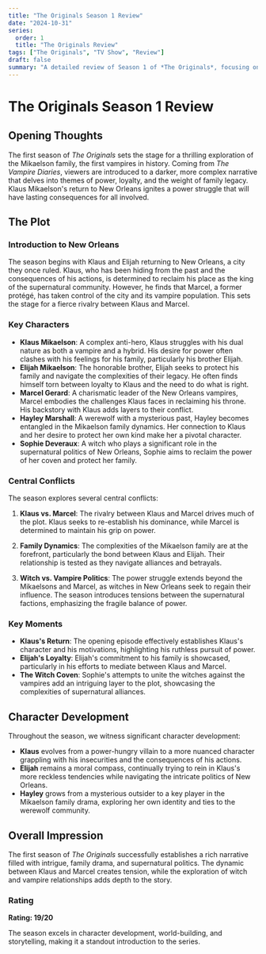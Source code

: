 ```yaml
---
title: "The Originals Season 1 Review"
date: "2024-10-31"
series:
  order: 1
  title: "The Originals Review"
tags: ["The Originals", "TV Show", "Review"]
draft: false
summary: "A detailed review of Season 1 of *The Originals*, focusing on the return of the Mikaelson family to New Orleans and the intricate dynamics of power and family."
---
```


# The Originals Season 1 Review

## Opening Thoughts

The first season of _The Originals_ sets the stage for a thrilling exploration of the Mikaelson family, the first vampires in history. Coming from _The Vampire Diaries_, viewers are introduced to a darker, more complex narrative that delves into themes of power, loyalty, and the weight of family legacy. Klaus Mikaelson's return to New Orleans ignites a power struggle that will have lasting consequences for all involved.

## The Plot

### Introduction to New Orleans

The season begins with Klaus and Elijah returning to New Orleans, a city they once ruled. Klaus, who has been hiding from the past and the consequences of his actions, is determined to reclaim his place as the king of the supernatural community. However, he finds that Marcel, a former protégé, has taken control of the city and its vampire population. This sets the stage for a fierce rivalry between Klaus and Marcel.

### Key Characters

- **Klaus Mikaelson**: A complex anti-hero, Klaus struggles with his dual nature as both a vampire and a hybrid. His desire for power often clashes with his feelings for his family, particularly his brother Elijah.
- **Elijah Mikaelson**: The honorable brother, Elijah seeks to protect his family and navigate the complexities of their legacy. He often finds himself torn between loyalty to Klaus and the need to do what is right.
- **Marcel Gerard**: A charismatic leader of the New Orleans vampires, Marcel embodies the challenges Klaus faces in reclaiming his throne. His backstory with Klaus adds layers to their conflict.
- **Hayley Marshall**: A werewolf with a mysterious past, Hayley becomes entangled in the Mikaelson family dynamics. Her connection to Klaus and her desire to protect her own kind make her a pivotal character.
- **Sophie Deveraux**: A witch who plays a significant role in the supernatural politics of New Orleans, Sophie aims to reclaim the power of her coven and protect her family.

### Central Conflicts

The season explores several central conflicts:

1. **Klaus vs. Marcel**: The rivalry between Klaus and Marcel drives much of the plot. Klaus seeks to re-establish his dominance, while Marcel is determined to maintain his grip on power.
2. **Family Dynamics**: The complexities of the Mikaelson family are at the forefront, particularly the bond between Klaus and Elijah. Their relationship is tested as they navigate alliances and betrayals.

3. **Witch vs. Vampire Politics**: The power struggle extends beyond the Mikaelsons and Marcel, as witches in New Orleans seek to regain their influence. The season introduces tensions between the supernatural factions, emphasizing the fragile balance of power.

### Key Moments

- **Klaus's Return**: The opening episode effectively establishes Klaus's character and his motivations, highlighting his ruthless pursuit of power.
- **Elijah's Loyalty**: Elijah's commitment to his family is showcased, particularly in his efforts to mediate between Klaus and Marcel.
- **The Witch Coven**: Sophie's attempts to unite the witches against the vampires add an intriguing layer to the plot, showcasing the complexities of supernatural alliances.

## Character Development

Throughout the season, we witness significant character development:

- **Klaus** evolves from a power-hungry villain to a more nuanced character grappling with his insecurities and the consequences of his actions.
- **Elijah** remains a moral compass, continually trying to rein in Klaus's more reckless tendencies while navigating the intricate politics of New Orleans.
- **Hayley** grows from a mysterious outsider to a key player in the Mikaelson family drama, exploring her own identity and ties to the werewolf community.

## Overall Impression

The first season of _The Originals_ successfully establishes a rich narrative filled with intrigue, family drama, and supernatural politics. The dynamic between Klaus and Marcel creates tension, while the exploration of witch and vampire relationships adds depth to the story.

### Rating

**Rating: 19/20**

The season excels in character development, world-building, and storytelling, making it a standout introduction to the series.
